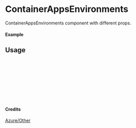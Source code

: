 
<Meta of={ContainerAppsEnvironments} title="Azure/Other/ContainerAppsEnvironments" />

# ContainerAppsEnvironments

ContainerAppsEnvironments component with different props.

#### Example

<Canvas of={ContainerAppsEnvironments.Primary} />

## Usage

```ts
import { ContainerAppsEnvironments } from "yadl-ui";

const Example = () => {
  return (
      <ContainerAppsEnvironments />
  );
};

export default Example;
```

#### Credits
[Azure/Other](https://learn.microsoft.com/en-us/azure/architecture/icons/)
